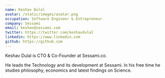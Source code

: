 ```yaml
---
name: Keshav Dulal
avatar: /static/images/avatar.png
occupation: Software Engineer & Entrepreneur
company: Sessami
email: keshav@sessami.com
twitter: https://twitter.com/keshavdulal
linkedin: https://www.linkedin.com
github: https://github.com
---
```


Keshav Dulal is CTO & Co-Founder at Sessami.co.

He leads the Technology and its development at Sessami. In his free time he studies philosophy, economics and latest findings on Science.